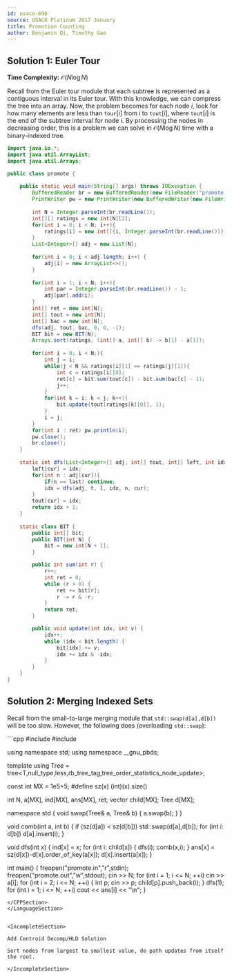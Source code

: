 ```yaml
---
id: usaco-696
source: USACO Platinum 2017 January
title: Promotion Counting
author: Benjamin Qi, Timothy Gao
---
```


## Solution 1: Euler Tour
**Time Complexity:** $\mathcal{O}(N\log N)$

Recall from the Euler tour module that each subtree is represented as a contiguous interval in its Euler tour. With this knowledge, we can compress the tree into an array. Now, the problem becomes for each node $i$, look for how many elements are less than $\texttt{tour}[i]$ from $i$ to $\texttt{tout}[i]$, where $\texttt{tout}[i]$ is the end of the subtree interval for node $i$. By processing the nodes in decreasing order, this is a problem we can solve in $\mathcal{O}(N \log N)$ time with a binary-indexed tree.
<LanguageSection>
<JavaSection>

```java
import java.io.*;
import java.util.ArrayList;
import java.util.Arrays;

public class promote {
	
	public static void main(String[] args) throws IOException {
		BufferedReader br = new BufferedReader(new FileReader("promote.in"));
		PrintWriter pw = new PrintWriter(new BufferedWriter(new FileWriter("promote.out")));
	 
		int N = Integer.parseInt(br.readLine());
		int[][] ratings = new int[N][2];
		for(int i = 0; i < N; i++){
			ratings[i] = new int[]{i, Integer.parseInt(br.readLine())};
		}
		List<Integer>[] adj = new List[N];
		
		for(int i = 0; i < adj.length; i++) {
			adj[i] = new ArrayList<>();
		}
		
		for(int i = 1; i < N; i++){
			int par = Integer.parseInt(br.readLine()) - 1;
			adj[par].add(i);
		}
		int[] ret = new int[N];
		int[] tout = new int[N];
		int[] bac = new int[N];
		dfs(adj, tout, bac, 0, 0, -1);
		BIT bit = new BIT(N);
		Arrays.sort(ratings, (int[] a, int[] b) -> b[1] - a[1]);
		
		for(int i = 0; i < N;){
			int j = i;
			while(j < N && ratings[i][1] == ratings[j][1]){
				int c = ratings[i][0];
				ret[c] = bit.sum(tout[c]) - bit.sum(bac[c] - 1);
				j++;
			}
			for(int k = i; k < j; k++){
				bit.update(tout[ratings[k][0]], 1);
			}
			i = j;
		}
		for(int i : ret) pw.println(i);
		pw.close();
		br.close();
	}
	
	static int dfs(List<Integer>[] adj, int[] tout, int[] left, int idx, int cur, int last){
		left[cur] = idx;
		for(int n : adj[cur]){
			if(n == last) continue;
			idx = dfs(adj, t, l, idx, n, cur);
		}
		tout[cur] = idx;
		return idx + 1;
	}
	
	static class BIT {
		public int[] bit;
		public BIT(int N) {
			bit = new int[N + 1];
		}

		public int sum(int r) {
			r++;
			int ret = 0;
			while (r > 0) {
				ret += bit[r];
				r -= r & -r;
			}
			return ret;
		}

		public void update(int idx, int v) {
			idx++;
			while (idx < bit.length) {
				bit[idx] += v;
				idx += idx & -idx;
			}
		}
	}
}
```
</JavaSection>
</LanguageSection>

## Solution 2: Merging Indexed Sets


Recall from the small-to-large merging module that `std::swap(d[a],d[b])` will be too slow. However,
the following does (overloading `std::swap`):

<LanguageSection>
<CPPSection>
```cpp
#include <bits/stdc++.h>
#include <ext/pb_ds/assoc_container.hpp>

using namespace std;
using namespace __gnu_pbds;

template<class T> using Tree = tree<T,null_type,less<T>,rb_tree_tag,tree_order_statistics_node_update>;

const int MX = 1e5+5;
#define sz(x) (int)(x).size()

int N, a[MX], ind[MX], ans[MX], ret;
vector<int> child[MX];
Tree<int> d[MX];

namespace std {
	void swap(Tree<int>& a, Tree<int>& b) { a.swap(b); }
}

void comb(int a, int b) {
	if (sz(d[a]) < sz(d[b])) std::swap(d[a],d[b]);
	for (int i: d[b]) d[a].insert(i);
}

void dfs(int x) {
	ind[x] = x;
	for (int i: child[x]) {
		dfs(i);
		comb(x,i);
	}
	ans[x] = sz(d[x])-d[x].order_of_key(a[x]);
	d[x].insert(a[x]);
}

int main() {
	freopen("promote.in","r",stdin);
	freopen("promote.out","w",stdout);
	cin >> N; for (int i = 1; i <= N; ++i) cin >> a[i];
	for (int i = 2; i <= N; ++i) {
		int p; cin >> p;
		child[p].push_back(i);
	}
	dfs(1);
	for (int i = 1; i <= N; ++i) cout << ans[i] << "\n";
}
```
</CPPSection>
</LanguageSection>


<IncompleteSection>

Add Centroid Decomp/HLD Solution

Sort nodes from largest to smallest value, do path updates from itself the root.

</IncompleteSection>
